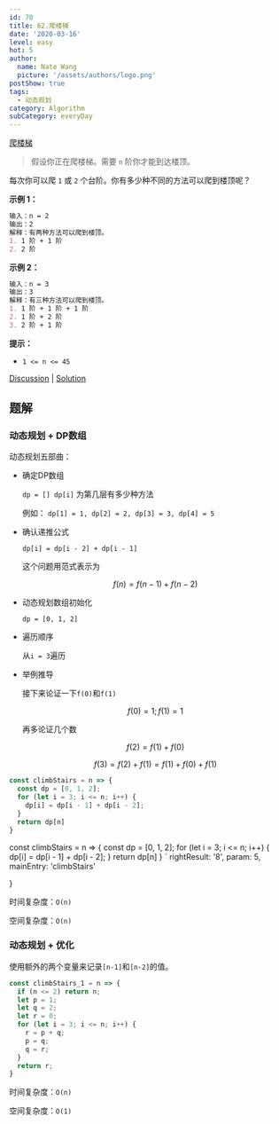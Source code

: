 ```yaml
---
id: 70
title: 62.爬楼梯
date: '2020-03-16'
level: easy
hot: 5
author:
  name: Nate Wang
  picture: '/assets/authors/logo.png'
postShow: true
tags:
  - 动态规划
category: Algorithm
subCategory: everyDay
---
```



[爬楼梯](https://leetcode-cn.com/problems/climbing-stairs/description/)

> 假设你正在爬楼梯。需要 `n` 阶你才能到达楼顶。

每次你可以爬 `1` 或 `2` 个台阶。你有多少种不同的方法可以爬到楼顶呢？

**示例 1：**

```md
输入：n = 2
输出：2
解释：有两种方法可以爬到楼顶。
1. 1 阶 + 1 阶
2. 2 阶
```

**示例 2：**

```md
输入：n = 3
输出：3
解释：有三种方法可以爬到楼顶。
1. 1 阶 + 1 阶 + 1 阶
2. 1 阶 + 2 阶
3. 2 阶 + 1 阶 
```

**提示：**

- `1 <= n <= 45`


[Discussion](https://leetcode-cn.com/problems/climbing-stairs/comments/) | [Solution](https://leetcode-cn.com/problems/climbing-stairs/solution/)

## 题解

### 动态规划 + DP数组

动态规划五部曲：

- 确定DP数组

  `dp = [] dp[i]` 为第几层有多少种方法

   例如： `dp[1] = 1, dp[2] = 2, dp[3] = 3, dp[4] = 5`

- 确认递推公式

  `dp[i] = dp[i - 2] + dp[i - 1]`

  这个问题用范式表示为

  $$
  f(n) = f(n-1) + f(n-2)
  $$

- 动态规划数组初始化

  `dp = [0, 1, 2]`

- 遍历顺序

  从`i = 3`遍历

- 举例推导

  接下来论证一下`f(0)`和`f(1)`

  $$
  f(0) = 1;
  f(1) = 1
  $$

  再多论证几个数

  $$
  f(2) = f(1) + f(0)
  $$

  $$
  f(3) = f(2) + f(1) = f(1) + f(0) + f(1)
  $$


```js
const climbStairs = n => {
  const dp = [0, 1, 2];
  for (let i = 3; i <= n; i++) {
    dp[i] = dp[i - 1] + dp[i - 2];
  }
  return dp[n]
}
```

const climbStairs = n => {
  const dp = [0, 1, 2];
  for (let i = 3; i <= n; i++) {
    dp[i] = dp[i - 1] + dp[i - 2];
  }
  return dp[n]
}
`
  rightResult: '8',
  param: 5,
  mainEntry: 'climbStairs'

}

<PlayGround js={js} mode='algo' options={options1} /> 


时间复杂度：`O(n)`

空间复杂度：`O(n)`

### 动态规划 + 优化

使用额外的两个变量来记录`[n-1]`和`[n-2]`的值。

```js
const climbStairs_1 = n => {
  if (n <= 2) return n;
  let p = 1;
  let q = 2;
  let r = 0; 
  for (let i = 3; i <= n; i++) {
    r = p + q;
    p = q;
    q = r;
  }
  return r;
}
```

时间复杂度：`O(n)`

空间复杂度：`O(1)`

